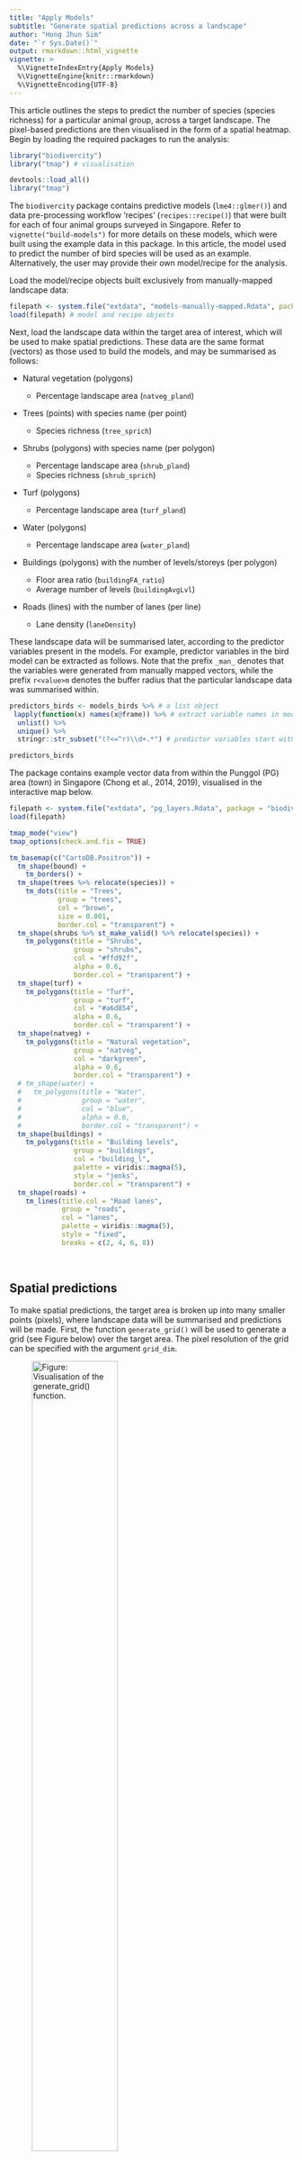 ```yaml
---
title: "Apply Models"
subtitle: "Generate spatial predictions across a landscape"
author: "Hong Jhun Sim"
date: "`r Sys.Date()`"
output: rmarkdown::html_vignette
vignette: >
  %\VignetteIndexEntry{Apply Models}
  %\VignetteEngine{knitr::rmarkdown}
  %\VignetteEncoding{UTF-8}
---
```


This article outlines the steps to predict the number of species (species richness) for a particular animal group, across a target landscape. The pixel-based predictions are then visualised in the form of a spatial heatmap. Begin by loading the required packages to run the analysis:

```r
library("biodivercity")
library("tmap") # visualisation
```

```r
devtools::load_all() 
library("tmap")
```

The `biodivercity` package contains predictive models (`lme4::glmer()`) and data pre-processing workflow 'recipes' (`recipes::recipe()`) that were built for each of four animal groups surveyed in Singapore. Refer to `vignette("build-models")` for more details on these models, which were built using the example data in this package. In this article, the model used to predict the number of bird species will be used as an example. Alternatively, the user may provide their own model/recipe for the analysis. 

Load the model/recipe objects built exclusively from manually-mapped landscape data:

```r
filepath <- system.file("extdata", "models-manually-mapped.Rdata", package = "biodivercity")
load(filepath) # model and recipe objects
```

Next, load the landscape data within the target area of interest, which will be used to make spatial predictions. These data are the same format (vectors) as those used to build the models, and may be summarised as follows:

- Natural vegetation (polygons)

    - Percentage landscape area (`natveg_pland`)
    
- Trees (points) with species name (per point)

    - Species richness (`tree_sprich`)
    
- Shrubs (polygons) with species name (per polygon)

    - Percentage landscape area (`shrub_pland`)
    - Species richness (`shrub_sprich`)
    
- Turf (polygons)

    - Percentage landscape area (`turf_pland`)
    
- Water (polygons)

    - Percentage landscape area (`water_pland`)
    
- Buildings (polygons) with the number of levels/storeys (per polygon)

    - Floor area ratio (`buildingFA_ratio`)    
    - Average number of levels (`buildingAvgLvl`)

- Roads (lines) with the number of lanes (per line)

    - Lane density (`laneDensity`)

These landscape data will be summarised later, according to the predictor variables present in the models. For example, predictor variables in the bird model can be extracted as follows. Note that the prefix `_man_` denotes that the variables were generated from manually mapped vectors, while the prefix `r<value>m` denotes the buffer radius that the particular landscape data was summarised within.

```r
predictors_birds <- models_birds %>% # a list object
 lapply(function(x) names(x@frame)) %>% # extract variable names in model
  unlist() %>%
  unique() %>% 
  stringr::str_subset("(?<=^r)\\d+.*") # predictor variables start with the "r<value>m_"

predictors_birds
```


The package contains example vector data from within the Punggol (PG) area (town) in Singapore (Chong et al., 2014, 2019), visualised in the interactive map below.

```r

filepath <- system.file("extdata", "pg_layers.Rdata", package = "biodivercity")
load(filepath)

```

```r

tmap_mode("view")
tmap_options(check.and.fix = TRUE)

tm_basemap(c("CartoDB.Positron")) +
  tm_shape(bound) +
    tm_borders() +
  tm_shape(trees %>% relocate(species)) +
    tm_dots(title = "Trees",
            group = "trees",
            col = "brown",
            size = 0.001,
            border.col = "transparent") +
  tm_shape(shrubs %>% st_make_valid() %>% relocate(species)) +
    tm_polygons(title = "Shrubs",
                group = "shrubs",
                col = "#ffd92f",
                alpha = 0.6,
                border.col = "transparent") +
  tm_shape(turf) +
    tm_polygons(title = "Turf",
                group = "turf",
                col = "#a6d854",
                alpha = 0.6,
                border.col = "transparent") +
  tm_shape(natveg) +
    tm_polygons(title = "Natural vegetation",
                group = "natveg",
                col = "darkgreen",
                alpha = 0.6,
                border.col = "transparent") +
  # tm_shape(water) +
  #   tm_polygons(title = "Water",
  #               group = "water",
  #               col = "blue",
  #               alpha = 0.6,
  #               border.col = "transparent") +
  tm_shape(buildings) +
    tm_polygons(title = "Building levels",
                group = "buildings",
                col = "building_l",
                palette = viridis::magma(5),
                style = "jenks",
                border.col = "transparent") + 
  tm_shape(roads) +
    tm_lines(title.col = "Road lanes",
             group = "roads",
             col = "lanes",
             palette = viridis::magma(5),
             style = "fixed",
             breaks = c(2, 4, 6, 8))
```

<br>

## Spatial predictions

To make spatial predictions, the target area is broken up into many smaller points (pixels), where landscape data will be summarised and predictions will be made. First, the function `generate_grid()` will be used to generate a grid (see Figure below) over the target area. The pixel resolution of the grid can be specified with the argument `grid_dim`. 

![Figure: Visualisation of the `generate_grid()` function.](geom-to-grid.png){#id .class width=60% height=60%}

An optional argument `innerbuffer_m` is also provided. This limits output predictions to a smaller area within the target landscape. This is useful, for example, when the model requires broad-scale landscape data to make predictions, but landscape data that is available do not extend beyond the target area. Hence, to avoid inaccurate predictions that result from areas without landscape data, the distance value for this argument should correspond to the largest buffer radius present in the model variables. In this example, the largest radius for variables within the bird models is `126` metres:

```r

# get the max radius among all predictor variables
max_radius <- predictors_birds %>% 
  stringr::str_extract("(?<=^r)\\d+") %>%  # extract values for buffer radii
  as.numeric() %>% 
  max(na.rm = TRUE)
  
max_radius
```

With the `max_radius` defined, run the function `generate_grid()`. The output is a dataframe of points (blue points in above figure), where landscape variables will be summarised within their respective distance buffers.

```r
grid_points <- generate_grid(target_areas = bound, # target area
                             innerbuffer_m = max_radius, # exclude areas < 126 m from boundaries
                             pixelsize_m = 50) # pixel resolution

grid_points # geometry column has been added
```

Next, using the function `summarise_landscape_perpt()` to summarise the landscape data around each of the points in `grid_points`. For each of the landscape components (argument `layer_<component>`), the buffer radii values (argument `radii_<component>`) are manually specified depending on the predictor variables present in the model. For example, to use the bird models, we summarise the landscape data as follows. The predictor variables will be appended to the `grid_points` dataframe as new columns, corresponding to those present in  `predictors_birds`.

```r
grid_landscape <-
  summarise_landscape_perpt(
    points = grid_points,
    species = "species",
    layer_trees = trees, radii_trees = 50,
    layer_shrubs = shrubs, radii_shrubs = 50,
    layer_turf = turf, radii_turf = 50,
    layer_natveg = natveg, radii_natveg = 126,
    layer_water = water, radii_water = 50,
    layer_buildings = buildings, radii_buildings = 50, buildings_levels = "building_l",
    layer_roads = roads, radii_roads = 50, roads_lanes = "lanes") 

grid_landscape
```


Finally, use the function `heatmap_raster()` to predict the number of bird species (species richness) across the generated grid of spatial points, based on the predictor variables summarised in `grid_landscape`. The model object `models_birds` (suite of 'best' models) and `recipe_birds` (data pre-processing workflow) will be used to make the predictions at each point. Ensure that the argument `pixelsize_m` is similar to the value used in `generate_grid()`.

```r
bird_heatmap <- predict_heatmap(models = models_birds, 
                                recipe_data = recipe_birds,
                                points_topredict = grid_landscape, 
                                pixelsize_m = 50)
```

<br>

## Visualisation

To visualise the heatmap(s) produced, the `tmap` package can be used:

```r
# Plotting maps

tmap_mode("view")
tmap_options(max.raster = c(view = 1e8)) # increase max resolution to be visualised

tm_basemap(c("CartoDB.Positron", "OpenStreetMap")) +
  tm_shape(bird_heatmap, raster.downsample = FALSE) +
  tm_raster(title = "Number of bird species",
            style = "pretty",
            palette = "YlOrRd",
            alpha = 0.6) 
  
```

<br>

---

## References

Chong KY, Teo S, Kurukulasuriya B, Chung YF, Giam X & Tan HTW (2019) The effects of landscape scale on greenery and traffic relationships with urban birds and butterflies. _Urban Ecosystems_, _22_(5): 917–926.

Chong KY, Teo S, Kurukulasuriya B, Chung YF, Rajathurai S & Tan HTW (2014) Not all green is as good: Different effects of the natural and cultivated components of urban vegetation on bird and butterfly diversity. _Biological Conservation_, _171_: 299–309.
